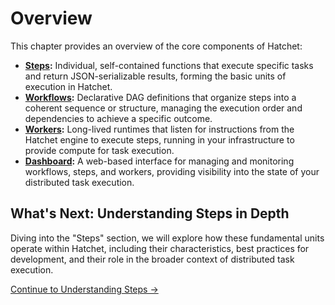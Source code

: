 # Overview

This chapter provides an overview of the core components of Hatchet:

- **[Steps](./steps):** Individual, self-contained functions that execute specific tasks and return JSON-serializable results, forming the basic units of execution in Hatchet.
- **[Workflows](./workflows):** Declarative DAG definitions that organize steps into a coherent sequence or structure, managing the execution order and dependencies to achieve a specific outcome.
- **[Workers](./workers):** Long-lived runtimes that listen for instructions from the Hatchet engine to execute steps, running in your infrastructure to provide compute for task execution.
- **[Dashboard](./dashboard):** A web-based interface for managing and monitoring workflows, steps, and workers, providing visibility into the state of your distributed task execution.

## What's Next: Understanding Steps in Depth

Diving into the "Steps" section, we will explore how these fundamental units operate within Hatchet, including their characteristics, best practices for development, and their role in the broader context of distributed task execution.

[Continue to Understanding Steps →](./steps)

